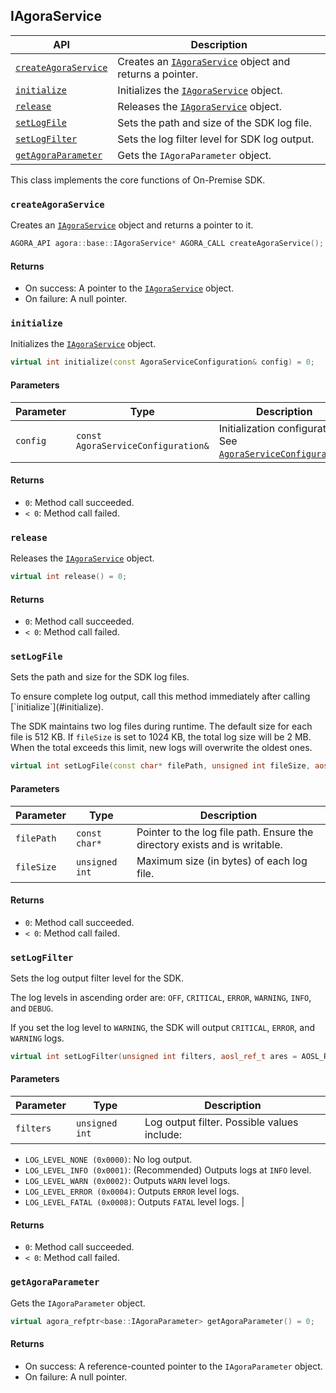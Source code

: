 ## IAgoraService

| API | Description |
|-----|-------------|
| [`createAgoraService`](#createagoraservice) | Creates an [`IAgoraService`](#agora-service) object and returns a pointer. |
| [`initialize`](#initialize) | Initializes the [`IAgoraService`](#iagoraservice) object. |
| [`release`](#release) | Releases the [`IAgoraService`](#iagoraservice) object. |
| [`setLogFile`](#setlogfile) | Sets the path and size of the SDK log file. |
| [`setLogFilter`](#setlogfilter) | Sets the log filter level for SDK log output. |
| [`getAgoraParameter`](#getagoraparameter) | Gets the `IAgoraParameter` object. |

This class implements the core functions of On-Premise SDK.

### `createAgoraService`

Creates an [`IAgoraService`](#iagoraservice) object and returns a pointer to it.

```cpp
AGORA_API agora::base::IAgoraService* AGORA_CALL createAgoraService();
```

#### Returns

* On success: A pointer to the [`IAgoraService`](#iagoraservice) object.
* On failure: A null pointer.

### `initialize`

Initializes the [`IAgoraService`](#iagoraservice) object.

```cpp
virtual int initialize(const AgoraServiceConfiguration& config) = 0;
```

#### Parameters

| Parameter | Type                               | Description                                                                                        |
| --------- | ---------------------------------- | -------------------------------------------------------------------------------------------------- |
| `config`  | `const AgoraServiceConfiguration&` | Initialization configuration. See [`AgoraServiceConfiguration`](#agoraserviceconfiguration). |

#### Returns

* `0`: Method call succeeded.
* `< 0`: Method call failed.

### `release`

Releases the [`IAgoraService`](#iagoraservice) object.

```cpp
virtual int release() = 0;
```

#### Returns

* `0`: Method call succeeded.
* `< 0`: Method call failed.

### `setLogFile`

Sets the path and size for the SDK log files.

<Admonition type="info" info="info">
To ensure complete log output, call this method immediately after calling [`initialize`](#initialize).
</Admonition>

The SDK maintains two log files during runtime. The default size for each file is 512 KB. If `fileSize` is set to 1024 KB, the total log size will be 2 MB. When the total exceeds this limit, new logs will overwrite the oldest ones.

```cpp
virtual int setLogFile(const char* filePath, unsigned int fileSize, aosl_ref_t ares = AOSL_REF_INVALID) = 0;
```

#### Parameters

| Parameter  | Type           | Description                                                                |
| ---------- | -------------- | -------------------------------------------------------------------------- |
| `filePath` | `const char*`  | Pointer to the log file path. Ensure the directory exists and is writable. |
| `fileSize` | `unsigned int` | Maximum size (in bytes) of each log file.                                  |

#### Returns

* `0`: Method call succeeded.
* `< 0`: Method call failed.

### `setLogFilter`

Sets the log output filter level for the SDK.

The log levels in ascending order are: `OFF`, `CRITICAL`, `ERROR`, `WARNING`, `INFO`, and `DEBUG`.

If you set the log level to `WARNING`, the SDK will output `CRITICAL`, `ERROR`, and `WARNING` logs.

```cpp
virtual int setLogFilter(unsigned int filters, aosl_ref_t ares = AOSL_REF_INVALID) = 0;
```

#### Parameters

| Parameter | Type           | Description                                 |
| --------- | -------------- | ------------------------------------------- |
| `filters` | `unsigned int` | Log output filter. Possible values include: |

* `LOG_LEVEL_NONE (0x0000)`: No log output.
* `LOG_LEVEL_INFO (0x0001)`: (Recommended) Outputs logs at `INFO` level.
* `LOG_LEVEL_WARN (0x0002)`: Outputs `WARN` level logs.
* `LOG_LEVEL_ERROR (0x0004)`: Outputs `ERROR` level logs.
* `LOG_LEVEL_FATAL (0x0008)`: Outputs `FATAL` level logs. |

#### Returns

* `0`: Method call succeeded.
* `< 0`: Method call failed.

### `getAgoraParameter`

Gets the `IAgoraParameter` object.

```cpp
virtual agora_refptr<base::IAgoraParameter> getAgoraParameter() = 0;
```

#### Returns

* On success: A reference-counted pointer to the `IAgoraParameter` object.
* On failure: A null pointer.
